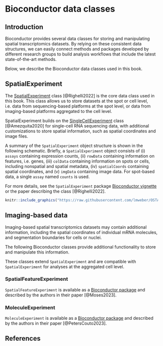 # Bioconductor data classes {#sec-bkg-bioconductor-data-classes}

## Introduction

Bioconductor provides several data classes for storing and manipulating spatial transcriptomics datasets. By relying on these consistent data structures, we can easily connect methods and packages developed by different research groups to build analysis workflows that include the latest state-of-the-art methods.

Below, we describe the Bioconductor data classes used in this book.


## SpatialExperiment

The [SpatialExperiment](https://bioconductor.org/packages/SpatialExperiment) class [@Righelli2022] is the core data class used in this book. This class allows us to store datasets at the spot or cell level, i.e. data from sequencing-based platforms at the spot level, or data from imaging-based platforms aggregated to the cell level.

SpatialExperiment builds on the [SingleCellExperiment](https://bioconductor.org/packages/SingleCellExperiment) class [@Amezquita2020] for single-cell RNA sequencing data, with additional customizations to store spatial information, such as spatial coordinates and image files.

A summary of the `SpatialExperiment` object structure is shown in the following schematic. Briefly, a `SpatialExperiment` object consists of (i) `assays` containing expression counts, (ii) `rowData` containing information on features, i.e. genes, (iii) `colData` containing information on spots or cells, including nonspatial and spatial metadata, (iv) `spatialCoords` containing spatial coordinates, and (v) `imgData` containing image data. For spot-based data, a single `assay` named `counts` is used.

For more details, see the `SpatialExperiment` package [Bioconductor vignette](https://bioconductor.org/packages/release/bioc/vignettes/SpatialExperiment/inst/doc/SpatialExperiment.html) or the paper describing the class [@Righelli2022].

```r
knitr::include_graphics("https://raw.githubusercontent.com/lmweber/OSTA-resources/main/images/SPE.png")
```


## Imaging-based data

Imaging-based spatial transcriptomics datasets may contain additional information, including the spatial coordinates of individual mRNA molecules, and segmentation boundaries for cells or nuclei.

The following Bioconductor classes provide additional functionality to store and manipulate this information.

These classes extend `SpatialExperiment` and are compatible with `SpatialExperiment` for analyses at the aggregated cell level.


### SpatialFeatureExperiment

`SpatialFeatureExperiment` is available as a [Bioconductor package](https://bioconductor.org/packages/SpatialFeatureExperiment) and described by the authors in their paper [@Moses2023].


### MoleculeExperiment

`MoleculeExperiment` is available as a [Bioconductor package](https://bioconductor.org/packages/MoleculeExperiment) and described by the authors in their paper [@PetersCouto2023].


## References {.unnumbered}
